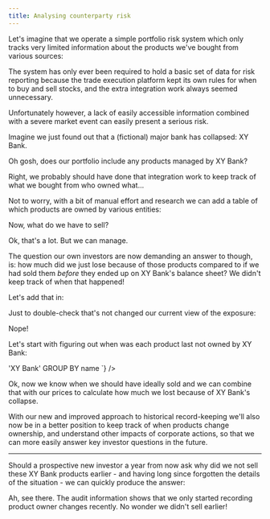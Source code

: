 ```yaml
---
title: Analysing counterparty risk
---
```



Let's imagine that we operate a simple portfolio risk system which only tracks very limited information about the products we've bought from various sources:

<Fiddle magicContext="my-context">
  <Txs systemTime="2001-01-01"
       txs="INSERT INTO assets (xt$id, product, amount)
            VALUES
            (1, 'my-product-1', 340),
            (2, 'my-product-2', 10)" />
  <Query hidden={true} q="SELECT * FROM xt.txs ORDER BY tx_time DESC LIMIT 1" />
</Fiddle>

The system has only ever been required to hold a basic set of data for risk reporting because the trade execution platform kept its own rules for when to buy and sell stocks, and the extra integration work always seemed unnecessary.

Unfortunately however, a lack of easily accessible information combined with a severe market event can easily present a serious risk.

Imagine we just found out that a (fictional) major bank has collapsed: XY Bank.

Oh gosh, does our portfolio include any products managed by XY Bank?

<Fiddle magicContext="my-context">
  <Txs hidden={true}
       txs="INSERT INTO assets (xt$id, product, amount)
            VALUES
            (1, 'my-product-1', 625),
            (2, 'my-product-2', 31),
            (3, 'my-product-3', 1920),
            (4, 'my-product-4', 206)" />
  <Query q="SELECT * FROM assets ORDER BY xt$id" />
</Fiddle>

Right, we probably should have done that integration work to keep track of what we bought from who owned what...

Not to worry, with a bit of manual effort and research we can add a table of which products are owned by various entities:

<Fiddle magicContext="my-context">
  <Txs txs="INSERT INTO products (xt$id, name, owner)
            VALUES
            (1, 'my-product-1', 'XY Bank'),
            (2, 'my-product-2', 'Standard Dollar'),
            (3, 'my-product-3', 'XY Bank'),
            (4, 'my-product-4', 'Royal Red')" />
  <Query hidden={true} q="SELECT * FROM xt.txs ORDER BY tx_time DESC LIMIT 1" />
</Fiddle>

Now, what do we have to sell?

<Fiddle magicContext="my-context">
  <Query q={`
SELECT a.*
  FROM assets AS a
  INNER JOIN products AS p ON a.product = p.name
  WHERE p.owner = 'XY Bank'
  ORDER BY a.xt$id`} />
</Fiddle>

Ok, that's a lot. But we can manage.

The question our own investors are now demanding an answer to though, is: how much did we just lose because of those products compared to if we had sold them _before_ they ended up on XY Bank's balance sheet?
We didn't keep track of when that happened!

Let's add that in:

<Fiddle magicContext="my-context">
  <Txs txs="INSERT INTO products (xt$id, name, owner, xt$valid_from, xt$valid_to)
            VALUES
            -- Product 1's history
            (1, 'my-product-1', 'Standard Dollar', DATE '2018-01-01', DATE '2020-01-01'),
            (1, 'my-product-1', 'Other Company', DATE '2020-01-01', DATE '2022-01-01'),
            (1, 'my-product-1', 'XY Bank', DATE '2024-01-01', null),
            -- Product 2's history
            (2, 'my-product-2', 'Some Other Company', DATE '2016-01-01', DATE '2021-01-01'),
            (2, 'my-product-2', 'Standard Dollar', DATE '2021-01-01', null),
            -- Product 3's history
            (3, 'my-product-3', 'Some Other Company', DATE '2016-01-01', DATE '2021-01-01'),
            (3, 'my-product-3', 'Other Company', DATE '2021-01-01', DATE '2024-01-01'),
            (3, 'my-product-3', 'XY Bank', DATE '2024-01-01', null),
            -- Product 4's history
            (4, 'my-product-4', 'Royal Red', DATE '2020-01-01', null)" />
  <Query hidden={true} q="SELECT * FROM xt.txs ORDER BY tx_time DESC LIMIT 1" />
</Fiddle>

Just to double-check that's not changed our current view of the exposure:

<Fiddle magicContext="my-context">
  <Query q={`
SELECT a.*
  FROM assets AS a
  INNER JOIN products AS p ON a.product = p.name
  WHERE p.owner = 'XY Bank'
  ORDER BY a.xt$id`} />
</Fiddle>

Nope!

Let's start with figuring out when was each product last not owned by XY Bank:

<Fiddle magicContext="my-context">
  <Query q={`
SELECT name, max(xt$valid_from)
  FROM products FOR ALL VALID_TIME
  WHERE owner <> 'XY Bank'
  GROUP BY name
`} />
</Fiddle>

Ok, now we know when we should have ideally sold and we can combine that with our prices to calculate how much we lost because of XY Bank's collapse.

With our new and improved approach to historical record-keeping we'll also now be in a better position to keep track of when products change ownership, and understand other impacts of corporate actions, so that we can more easily answer key investor questions in the future.

---

Should a prospective new investor a year from now ask why did we not sell these XY Bank products earlier - and having long since forgotten the details of the situation - we can quickly produce the answer:

<Fiddle magicContext="my-context">
  <Query q={`
SELECT xt$id, name, owner, xt$system_from
  FROM products FOR ALL SYSTEM_TIME
`} />
</Fiddle>

Ah, see there.
The audit information shows that we only started recording product owner changes recently.
No wonder we didn't sell earlier!
